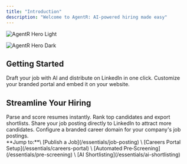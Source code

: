 ```yaml
---
title: "Introduction"
description: "Welcome to AgentR: AI-powered hiring made easy"
---
```


<img
  className="block dark:hidden"
  src="/images/agentR-hero.png"
  alt="AgentR Hero Light"
/>

<img
  className="hidden dark:block"
  src="/images/agentR-hero.png"
  alt="AgentR Hero Dark"
/>

## Getting Started

<CardGroup cols={2}>
  <Card title="Create & Publish a Job" icon="pen-to-square" href="/essentials/job-posting">
    Draft your job with AI and distribute on LinkedIn in one click.
  </Card>
  <Card title="Setup Careers Portal" icon="building" href="/essentials/careers-portal">
    Customize your branded portal and embed it on your website.
  </Card>
</CardGroup>

## Streamline Your Hiring

<CardGroup cols={2}>
  <Card title="Automated Pre‑Screening" icon="robot" href="/essentials/pre-screening">
    Parse and score resumes instantly.
  </Card>
  <Card title="AI Shortlisting" icon="list-check" href="/essentials/ai-shortlisting">
    Rank top candidates and export shortlists.
  </Card>
</CardGroup>
<CardGroup cols={2}>
  <Card title="Sharing your job on LinkedIn"  icon="share" href="/essentials/share-job">
    Share your job posting directly to LinkedIn to attract more candidates.
  </Card>
  <Card title="Setting up custom domain/career domain" icon="globe" href="/essentials/setting-custom-domain">
    Configure a branded career domain for your company's job postings.
  </Card>
</CardGroup>

<div style={{ marginTop:"2rem" }}>
**Jump to:**\
[Publish a Job](/essentials/job-posting) \
[Careers Portal Setup](/essentials/careers-portal) \
[Automated Pre‑Screening](/essentials/pre-screening) \
[AI Shortlisting](/essentials/ai-shortlisting)

</div>